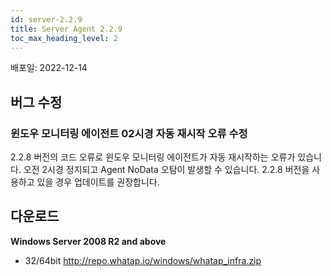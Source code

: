```yaml
---
id: server-2.2.9
title: Server Agent 2.2.9
toc_max_heading_level: 2
---
```


배포일: 2022-12-14

## 버그 수정

### 윈도우 모니터링 에이전트 02시경 자동 재시작 오류 수정

2.2.8 버전의 코드 오류로 윈도우 모니터링 에이전트가 자동 재시작하는 오류가 있습니다. 오전 2시경 정지되고 Agent NoData 오탐이 발생할 수 있습니다. 2.2.8 버전을 사용하고 있을 경우 업데이트를 권장합니다.

## 다운로드

**Windows Server 2008 R2 and above**

* 32/64bit http://repo.whatap.io/windows/whatap_infra.zip